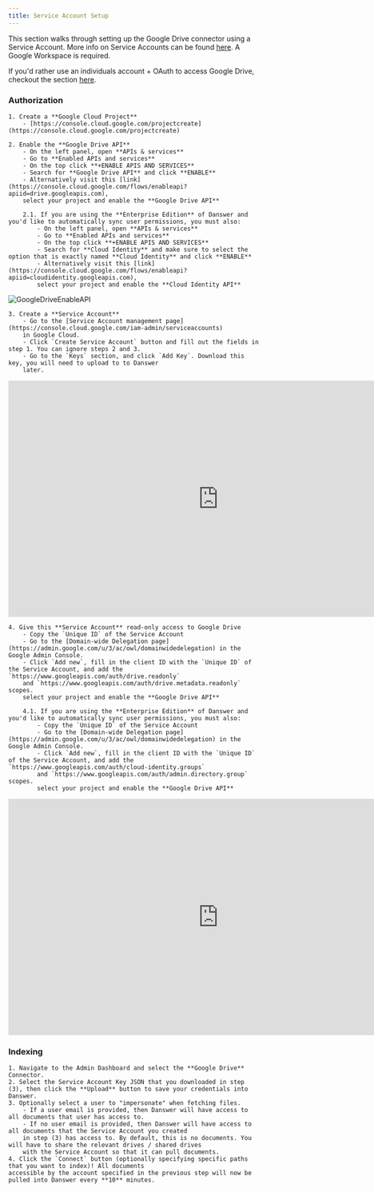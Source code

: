 ```yaml
---
title: Service Account Setup
---
```


This section walks through setting up the Google Drive connector using a Service Account.
More info on Service Accounts can be found [here](https://cloud.google.com/iam/docs/service-account-overview).
A Google Workspace is required.

If you'd rather use an individuals account + OAuth to access Google Drive, checkout the section
[here](/connectors/google_drive/oauth).

### Authorization

    1. Create a **Google Cloud Project**
        - [https://console.cloud.google.com/projectcreate](https://console.cloud.google.com/projectcreate)

    2. Enable the **Google Drive API**
        - On the left panel, open **APIs & services**
        - Go to **Enabled APIs and services**
        - On the top click **+ENABLE APIS AND SERVICES**
        - Search for **Google Drive API** and click **ENABLE**
        - Alternatively visit this [link](https://console.cloud.google.com/flows/enableapi?apiid=drive.googleapis.com),
        select your project and enable the **Google Drive API**

        2.1. If you are using the **Enterprise Edition** of Danswer and you'd like to automatically sync user permissions, you must also:
            - On the left panel, open **APIs & services**
            - Go to **Enabled APIs and services**
            - On the top click **+ENABLE APIS AND SERVICES**
            - Search for **Cloud Identity** and make sure to select the option that is exactly named **Cloud Identity** and click **ENABLE**
            - Alternatively visit this [link](https://console.cloud.google.com/flows/enableapi?apiid=cloudidentity.googleapis.com),
            select your project and enable the **Cloud Identity API**

![GoogleDriveEnableAPI](/images/connectors/google_drive/GoogleDriveEnableAPI.png)

    3. Create a **Service Account**
        - Go to the [Service Account management page](https://console.cloud.google.com/iam-admin/serviceaccounts)
        in Google Cloud.
        - Click `Create Service Account` button and fill out the fields in step 1. You can ignore steps 2 and 3.
        - Go to the `Keys` section, and click `Add Key`. Download this key, you will need to upload to to Danswer 
        later.

<iframe
  width="840"
  height="473"
  src="https://www.youtube.com/embed/Z5R9HUCVVAE?si=GZxteF6rmIHa1BOE"
  title="YouTube video player"
  frameBorder="0"
  allow="accelerometer; autoplay; clipboard-write; encrypted-media; gyroscope; picture-in-picture; web-share; fullscreen;"
  allowfullscreen
></iframe>

    4. Give this **Service Account** read-only access to Google Drive
        - Copy the `Unique ID` of the Service Account
        - Go to the [Domain-wide Delegation page](https://admin.google.com/u/3/ac/owl/domainwidedelegation) in the Google Admin Console.
        - Click `Add new`, fill in the client ID with the `Unique ID` of the Service Account, and add the `https://www.googleapis.com/auth/drive.readonly`
        and `https://www.googleapis.com/auth/drive.metadata.readonly` scopes.
        select your project and enable the **Google Drive API**

        4.1. If you are using the **Enterprise Edition** of Danswer and you'd like to automatically sync user permissions, you must also:
            - Copy the `Unique ID` of the Service Account
            - Go to the [Domain-wide Delegation page](https://admin.google.com/u/3/ac/owl/domainwidedelegation) in the Google Admin Console.
            - Click `Add new`, fill in the client ID with the `Unique ID` of the Service Account, and add the `https://www.googleapis.com/auth/cloud-identity.groups`
            and `https://www.googleapis.com/auth/admin.directory.group` scopes.
            select your project and enable the **Google Drive API**

<iframe
  width="840"
  height="473"
  src="https://www.youtube.com/embed/2LbmV-EcbP0?si=zABgNzEIowdXYEt9"
  title="YouTube video player"
  frameBorder="0"
  allow="accelerometer; autoplay; clipboard-write; encrypted-media; gyroscope; picture-in-picture; web-share; fullscreen;"
  allowfullscreen
></iframe>

### Indexing

    1. Navigate to the Admin Dashboard and select the **Google Drive** Connector.
    2. Select the Service Account Key JSON that you downloaded in step (3), then click the **Upload** button to save your credentials into Danswer.
    3. Optionally select a user to "impersonate" when fetching files. 
        - If a user email is provided, then Danswer will have access to all documents that user has access to.
        - If no user email is provided, then Danswer will have access to all documents that the Service Account you created 
        in step (3) has access to. By default, this is no documents. You will have to share the relevant drives / shared drives
        with the Service Account so that it can pull documents.
    4. Click the `Connect` button (optionally specifying specific paths that you want to index)! All documents 
    accessible by the account specified in the previous step will now be pulled into Danswer every **10** minutes.
